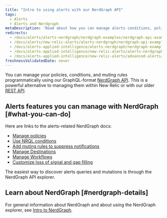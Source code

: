 ```yaml
---
title: "Intro to using alerts with our NerdGraph API"
tags:
  - Alerts  
  - Alerts and Nerdgraph
metaDescription: 'Read about how you can manage alerts conditions, policies, and muting rules using NerdGraph.'
redirects:
  - /docs/alerts/alerts-nerdgraph/nerdgraph-examples/nerdgraph-api-examples
  - /docs/alerts/new-relic-alerts/alerts-nerdgraph/nerdgraph-api-examples
  - /docs/alerts-applied-intelligence/alerts-nerdgraph/nerdgraph-examples/nerdgraph-api-examples
  - /docs/alerts-applied-intelligence/new-relic-alerts/alerts-nerdgraph/nerdgraph-api-examples
  - /docs/alerts-applied-intelligence/new-relic-alerts/advanced-alerts/alerts-nerdgraph/nerdgraph-api-examples
freshnessValidatedDate: never
---
```




You can manage your policies, conditions, and muting rules programmatically using our GraphQL-format [NerdGraph API](/docs/apis/nerdgraph/get-started/introduction-new-relic-nerdgraph). This is a powerful alternative to managing them within New Relic or with our older [REST API](/docs/alerts/rest-api-alerts/new-relic-alerts-rest-api/rest-api-calls-new-relic-alerts).

## Alerts features you can manage with NerdGraph [#what-you-can-do]

Here are links to the alerts-related NerdGraph docs: 

* [Manage policies](/docs/alerts/alerts-nerdgraph/nerdgraph-examples/nerdgraph-api-alerts-policies)
* [Use NRQL conditions](/docs/alerts/alerts-nerdgraph/nerdgraph-examples/nerdgraph-api-alerts-nrql-conditions)
* [Add muting rules to suppress notifications](/docs/alerts/new-relic-alerts/managing-notification-channels/muting-rules-suppress-notifications)
* [Manage Destinations](/docs/apis/nerdgraph/examples/nerdgraph-api-notifications-destinations)
* [Manage Workflows](/docs/apis/nerdgraph/examples/nerdgraph-api-workflows)
* [Customize loss of signal and gap filling](/docs/alerts-applied-intelligence/new-relic-alerts/alerts-nerdgraph/nerdgraph-api-loss-signal-gap-filling)

The easiest way to discover alerts queries and mutations is through the NerdGraph API explorer.

## Learn about NerdGraph [#nerdgraph-details]

For general information about NerdGraph and about using the NerdGraph explorer, see [Intro to NerdGraph](/docs/apis/nerdgraph/get-started/introduction-new-relic-nerdgraph). 
